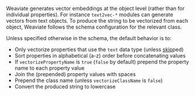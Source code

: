 Weaviate generates vector embeddings at the object level (rather than for individual properties). For instance `text2vec-*` modules can generate vectors from text objects. To produce the string to be vectorized from each object, Weaviate follows the schema configuration for the relevant class.

Unless specified otherwise in the schema, the default behavior is to:

- Only vectorize properties that use the `text` data type (unless [skip](/developers/weaviate/manage-data/collections#property-level-module-settings)ped)
- Sort properties in alphabetical (a-z) order before concatenating values
- If `vectorizePropertyName` is `true` (`false` by default) prepend the property name to each property value
- Join the (prepended) property values with spaces
- Prepend the class name (unless `vectorizeClassName` is `false`)
- Convert the produced string to lowercase
